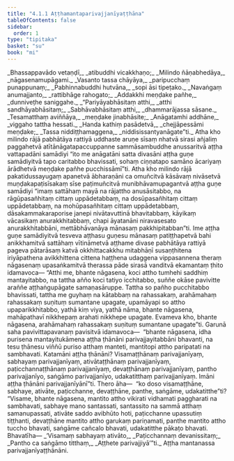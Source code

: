```yaml
---
title: "4.1.1 Aṭṭhamantaparivajjanīyaṭṭhāna"
tableOfContents: false
sidebar:
  order: 1
type: "tipitaka"
basket: "su"
book: "mi"
---
```



<DynamicBreadcrumb />

<Division number="113" book="mi">

<Paragraph number="519" type="verses" book="mi">
_Bhassappavādo vetaṇḍī,_  
_atibuddhi vicakkhaṇo;_  
_Milindo ñāṇabhedāya,_  
_nāgasenamupāgami._  

</Paragraph>

<Paragraph number="520" type="verses" book="mi">
_Vasanto tassa chāyāya,_  
_paripucchaṃ punappunaṃ;_  
_Pabhinnabuddhi hutvāna,_  
_sopi āsi tipeṭako._  

</Paragraph>

<Paragraph number="521" type="verses" book="mi">
_Navaṅgaṃ anumajjanto,_  
_rattibhāge rahogato;_  
_Addakkhi meṇḍake pañhe,_  
_dunniveṭhe saniggahe._  

</Paragraph>

<Paragraph number="522" type="verses" book="mi">
_“Pariyāyabhāsitaṃ atthi,_  
_atthi sandhāyabhāsitaṃ;_  
_Sabhāvabhāsitaṃ atthi,_  
_dhammarājassa sāsane._  

</Paragraph>

<Paragraph number="523" type="verses" book="mi">
_Tesamatthaṃ aviññāya,_  
_meṇḍake jinabhāsite;_  
_Anāgatamhi addhāne,_  
_viggaho tattha hessati._  

</Paragraph>

<Paragraph number="524" type="verses" book="mi">
_Handa kathiṃ pasādetvā,_  
_chejjāpessāmi meṇḍake;_  
_Tassa niddiṭṭhamaggena,_  
_niddisissantyanāgate”ti._  

</Paragraph>

</Division>
<Division number="114" book="mi">

<Paragraph number="525" book="mi">
Atha kho milindo rājā pabhātāya rattiyā uddhaste aruṇe sīsaṃ nhatvā sirasi añjaliṃ paggahetvā atītānāgatapaccuppanne sammāsambuddhe anussaritvā aṭṭha vattapadāni samādiyi “ito me anāgatāni satta divasāni aṭṭha guṇe samādiyitvā tapo caritabbo bhavissati, sohaṃ ciṇṇatapo samāno ācariyaṃ ārādhetvā meṇḍake pañhe pucchissāmī”ti. Atha kho milindo rājā pakatidussayugaṃ apanetvā ābharaṇāni ca omuñcitvā kāsāvaṃ nivāsetvā muṇḍakapaṭisīsakaṃ sīse paṭimuñcitvā munibhāvamupagantvā aṭṭha guṇe samādiyi “imaṃ sattāhaṃ mayā na rājattho anusāsitabbo, na rāgūpasañhitaṃ cittaṃ uppādetabbaṃ, na dosūpasañhitaṃ cittaṃ uppādetabbaṃ, na mohūpasañhitaṃ cittaṃ uppādetabbaṃ, dāsakammakaraporise janepi nivātavuttinā bhavitabbaṃ, kāyikaṃ vācasikaṃ anurakkhitabbaṃ, chapi āyatanāni niravasesato anurakkhitabbāni, mettābhāvanāya mānasaṃ pakkhipitabban”ti. Ime aṭṭha guṇe samādiyitvā tesveva aṭṭhasu guṇesu mānasaṃ patiṭṭhapetvā bahi anikkhamitvā sattāhaṃ vītināmetvā aṭṭhame divase pabhātāya rattiyā pageva pātarāsaṃ katvā okkhittacakkhu mitabhāṇī susaṇṭhitena iriyāpathena avikkhittena cittena haṭṭhena udaggena vippasannena theraṃ nāgasenaṃ upasaṅkamitvā therassa pāde sirasā vanditvā ekamantaṃ ṭhito idamavoca—
</Paragraph>

<Paragraph number="526" book="mi">
“Atthi me, bhante nāgasena, koci attho tumhehi saddhiṃ mantayitabbo, na tattha añño koci tatiyo icchitabbo, suññe okāse pavivitte araññe aṭṭhaṅgupāgate samaṇasāruppe. Tattha so pañho pucchitabbo bhavissati, tattha me guyhaṃ na kātabbaṃ na rahassakaṃ, arahāmahaṃ rahassakaṃ suṇituṃ sumantane upagate, upamāyapi so attho upaparikkhitabbo, yathā kiṃ viya, yathā nāma, bhante nāgasena, mahāpathavī nikkhepaṃ arahati nikkhepe upagate. Evameva kho, bhante nāgasena, arahāmahaṃ rahassakaṃ suṇituṃ sumantane upagate”ti.
</Paragraph>

<Paragraph number="527" book="mi">
Garunā saha pavivittapavanaṃ pavisitvā idamavoca—  “bhante nāgasena, idha purisena mantayitukāmena aṭṭha ṭhānāni parivajjayitabbāni bhavanti, na tesu ṭhānesu viññū puriso atthaṃ manteti, mantitopi attho paripatati na sambhavati. Katamāni aṭṭha ṭhānāni? Visamaṭṭhānaṃ parivajjanīyaṃ, sabhayaṃ parivajjanīyaṃ, ativātaṭṭhānaṃ parivajjanīyaṃ, paṭicchannaṭṭhānaṃ parivajjanīyaṃ, devaṭṭhānaṃ parivajjanīyaṃ, pantho parivajjanīyo, saṅgāmo parivajjanīyo, udakatitthaṃ parivajjanīyaṃ. Imāni aṭṭha ṭhānāni parivajjanīyānī”ti.
</Paragraph>

<Paragraph number="528" book="mi">
Thero āha—  “ko doso visamaṭṭhāne, sabhaye, ativāte, paṭicchanne, devaṭṭhāne, panthe, saṅgāme, udakatitthe”ti? “Visame, bhante nāgasena, mantito attho vikirati vidhamati paggharati na sambhavati, sabhaye mano santassati, santassito na sammā atthaṃ samanupassati, ativāte saddo avibhūto hoti, paṭicchanne upassutiṃ tiṭṭhanti, devaṭṭhāne mantito attho garukaṃ pariṇamati, panthe mantito attho tuccho bhavati, saṅgāme cañcalo bhavati, udakatitthe pākaṭo bhavati. Bhavatīha—
</Paragraph>

<Paragraph number="529" type="verses" book="mi">
_‘Visamaṃ sabhayaṃ ativāto,_  
_Paṭicchannaṃ devanissitaṃ;_  
_Pantho ca saṅgāmo titthaṃ,_  
_Aṭṭhete parivajjiyā’”ti._  


</Paragraph>
</Division>

<Paragraph number="530" type="center" book="mi">
Aṭṭha mantanassa parivajjanīyaṭṭhānāni.
</Paragraph>
